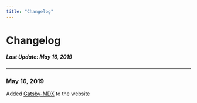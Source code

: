 ```yaml
---
title: "Changelog"
---
```




<Layout>

 
# Changelog 
##### Last Update: May 16, 2019

---
  
### May 16, 2019
Added [Gatsby-MDX](https://github.com/search?q=gatsby-mdx) to the website 
 
</Layout>
